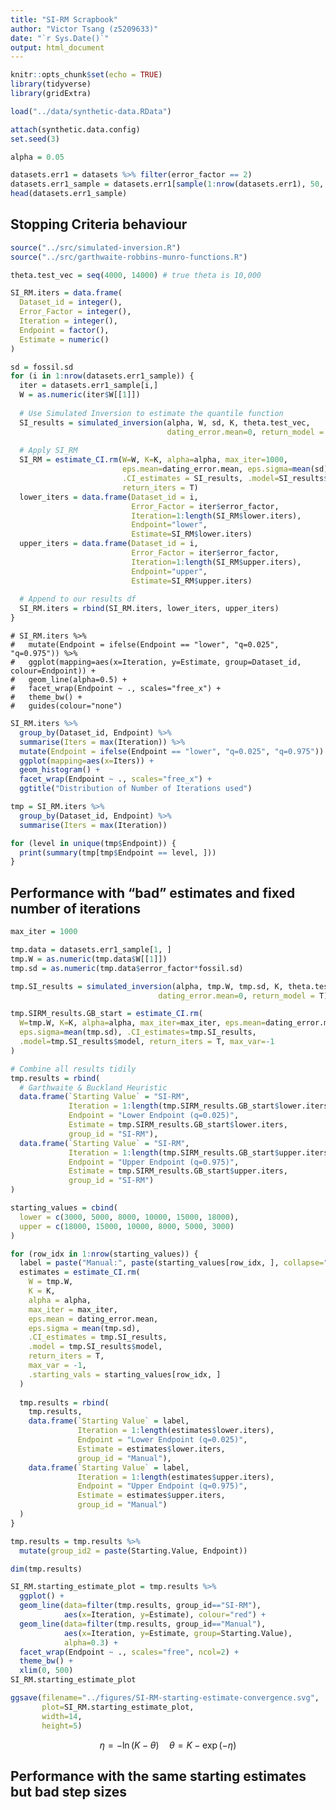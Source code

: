 ---
title: "SI-RM Scrapbook"
author: "Victor Tsang (z5209633)"
date: "`r Sys.Date()`"
output: html_document
---

```{r setup, include=FALSE}
knitr::opts_chunk$set(echo = TRUE)
library(tidyverse)
library(gridExtra)
```

```{r}
load("../data/synthetic-data.RData")

attach(synthetic.data.config)
set.seed(3)

alpha = 0.05

datasets.err1 = datasets %>% filter(error_factor == 2)
datasets.err1_sample = datasets.err1[sample(1:nrow(datasets.err1), 50, ), ]
head(datasets.err1_sample)
```

## Stopping Criteria behaviour

```{r}
source("../src/simulated-inversion.R")
source("../src/garthwaite-robbins-munro-functions.R")

theta.test_vec = seq(4000, 14000) # true theta is 10,000

SI_RM.iters = data.frame(
  Dataset_id = integer(),
  Error_Factor = integer(),
  Iteration = integer(),
  Endpoint = factor(),
  Estimate = numeric()
)

sd = fossil.sd
for (i in 1:nrow(datasets.err1_sample)) {
  iter = datasets.err1_sample[i,]
  W = as.numeric(iter$W[[1]])
  
  # Use Simulated Inversion to estimate the quantile function
  SI_results = simulated_inversion(alpha, W, sd, K, theta.test_vec,
                                   dating_error.mean=0, return_model = T)
  
  # Apply SI_RM
  SI_RM = estimate_CI.rm(W=W, K=K, alpha=alpha, max_iter=1000,
                         eps.mean=dating_error.mean, eps.sigma=mean(sd),
                         .CI_estimates = SI_results, .model=SI_results$model, 
                         return_iters = T)
  lower_iters = data.frame(Dataset_id = i,
                           Error_Factor = iter$error_factor,
                           Iteration=1:length(SI_RM$lower.iters),
                           Endpoint="lower",
                           Estimate=SI_RM$lower.iters)
  upper_iters = data.frame(Dataset_id = i,
                           Error_Factor = iter$error_factor,
                           Iteration=1:length(SI_RM$upper.iters),
                           Endpoint="upper",
                           Estimate=SI_RM$upper.iters)
  
  # Append to our results df
  SI_RM.iters = rbind(SI_RM.iters, lower_iters, upper_iters)
}
```

```
# SI_RM.iters %>%
#   mutate(Endpoint = ifelse(Endpoint == "lower", "q=0.025", "q=0.975")) %>%
#   ggplot(mapping=aes(x=Iteration, y=Estimate, group=Dataset_id, colour=Endpoint)) +
#   geom_line(alpha=0.5) +
#   facet_wrap(Endpoint ~ ., scales="free_x") +
#   theme_bw() +
#   guides(colour="none")
```

```{r}
SI_RM.iters %>%
  group_by(Dataset_id, Endpoint) %>%
  summarise(Iters = max(Iteration)) %>%
  mutate(Endpoint = ifelse(Endpoint == "lower", "q=0.025", "q=0.975")) %>%
  ggplot(mapping=aes(x=Iters)) +
  geom_histogram() +
  facet_wrap(Endpoint ~ ., scales="free_x") +
  ggtitle("Distribution of Number of Iterations used")
```

```{r}
tmp = SI_RM.iters %>%
  group_by(Dataset_id, Endpoint) %>%
  summarise(Iters = max(Iteration))
```
```{r}
for (level in unique(tmp$Endpoint)) {
  print(summary(tmp[tmp$Endpoint == level, ]))
}
```



## Performance with "bad" estimates and fixed number of iterations

```{r}
max_iter = 1000

tmp.data = datasets.err1_sample[1, ]
tmp.W = as.numeric(tmp.data$W[[1]])
tmp.sd = as.numeric(tmp.data$error_factor*fossil.sd)

tmp.SI_results = simulated_inversion(alpha, tmp.W, tmp.sd, K, theta.test_vec,
                                 dating_error.mean=0, return_model = T)

tmp.SIRM_results.GB_start = estimate_CI.rm(
  W=tmp.W, K=K, alpha=alpha, max_iter=max_iter, eps.mean=dating_error.mean,
  eps.sigma=mean(tmp.sd), .CI_estimates=tmp.SI_results,
  .model=tmp.SI_results$model, return_iters = T, max_var=-1
)
```

```{r fig.height=6, fig.width=20}
# Combine all results tidily
tmp.results = rbind(
  # Garthwaite & Buckland Heuristic
  data.frame(`Starting Value` = "SI-RM",
             Iteration = 1:length(tmp.SIRM_results.GB_start$lower.iters),
             Endpoint = "Lower Endpoint (q=0.025)",
             Estimate = tmp.SIRM_results.GB_start$lower.iters,
             group_id = "SI-RM"),
  data.frame(`Starting Value` = "SI-RM",
             Iteration = 1:length(tmp.SIRM_results.GB_start$upper.iters),
             Endpoint = "Upper Endpoint (q=0.975)",
             Estimate = tmp.SIRM_results.GB_start$upper.iters,
             group_id = "SI-RM")
)

starting_values = cbind(
  lower = c(3000, 5000, 8000, 10000, 15000, 18000),
  upper = c(18000, 15000, 10000, 8000, 5000, 3000)
)

for (row_idx in 1:nrow(starting_values)) {
  label = paste("Manual:", paste(starting_values[row_idx, ], collapse=","))
  estimates = estimate_CI.rm(
    W = tmp.W,
    K = K,
    alpha = alpha,
    max_iter = max_iter,
    eps.mean = dating_error.mean,
    eps.sigma = mean(tmp.sd),
    .CI_estimates = tmp.SI_results,
    .model = tmp.SI_results$model,
    return_iters = T,
    max_var = -1,
    .starting_vals = starting_values[row_idx, ]
  )
  
  tmp.results = rbind(
    tmp.results,
    data.frame(`Starting Value` = label,
               Iteration = 1:length(estimates$lower.iters),
               Endpoint = "Lower Endpoint (q=0.025)",
               Estimate = estimates$lower.iters,
               group_id = "Manual"),
    data.frame(`Starting Value` = label,
               Iteration = 1:length(estimates$upper.iters),
               Endpoint = "Upper Endpoint (q=0.975)",
               Estimate = estimates$upper.iters,
               group_id = "Manual")
  )
}

tmp.results = tmp.results %>%
  mutate(group_id2 = paste(Starting.Value, Endpoint))

dim(tmp.results)
```

```{r fig.width=14, fig.height=5}
SI_RM.starting_estimate_plot = tmp.results %>%
  ggplot() +
  geom_line(data=filter(tmp.results, group_id=="SI-RM"),
            aes(x=Iteration, y=Estimate), colour="red") +
  geom_line(data=filter(tmp.results, group_id=="Manual"),
            aes(x=Iteration, y=Estimate, group=Starting.Value),
            alpha=0.3) +
  facet_wrap(Endpoint ~ ., scales="free", ncol=2) +
  theme_bw() +
  xlim(0, 500)
SI_RM.starting_estimate_plot
```


```{r}
ggsave(filename="../figures/SI-RM-starting-estimate-convergence.svg",
       plot=SI_RM.starting_estimate_plot,
       width=14,
       height=5)
```


$$
\eta = -\ln(K-\theta) \quad \theta = K - \exp(-\eta)
$$


## Performance with the same starting estimates but bad step sizes

```{r}

```


















